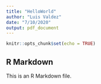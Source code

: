 ```yaml
---
title: "HelloWorld"
author: "Luis Valdez"
date: "7/10/2020"
output: pdf_document
---
```


```r
knitr::opts_chunk$set(echo = TRUE)
```

## R Markdown

This is an R Markdown file.